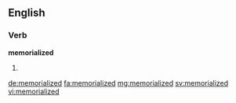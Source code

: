 ==English==

===Verb===
'''memorialized'''

# {{US}} {{past of|memorialize}}

[[de:memorialized]]
[[fa:memorialized]]
[[mg:memorialized]]
[[sv:memorialized]]
[[vi:memorialized]]